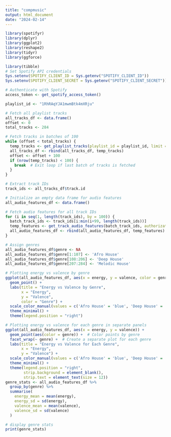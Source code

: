 ```yaml
---
title: "compmusic"
output: html_document
date: "2024-02-14"
---
```

```r
library(spotifyr)
library(dplyr)
library(ggplot2)
library(reshape2)
library(tidyr)
library(ggforce)

library(tibble)
# Set Spotify API credentials
Sys.setenv(SPOTIFY_CLIENT_ID = Sys.getenv("SPOTIFY_CLIENT_ID"))
Sys.setenv(SPOTIFY_CLIENT_SECRET = Sys.getenv("SPOTIFY_CLIENT_SECRET"))

# Authenticate with Spotify
access_token <- get_spotify_access_token()

playlist_id <- "1RhRAqYJA1mwmBtk4mXRju"

# Fetch all playlist tracks
all_tracks_df <- data.frame()
offset <- 0
total_tracks <- 284  

# Fetch tracks in batches of 100
while (offset < total_tracks) {
  temp_tracks <- get_playlist_tracks(playlist_id = playlist_id, limit = 100, offset = offset, authorization = access_token)
  all_tracks_df <- rbind(all_tracks_df, temp_tracks)
  offset <- offset + 100
  if (nrow(temp_tracks) < 100) {
    break  # Exit loop if last batch of tracks is fetched
  }
}

# Extract track IDs
track_ids <- all_tracks_df$track.id

# Initialize an empty data frame for audio features
all_audio_features_df <- data.frame()

# Fetch audio features for all track IDs
for (i in seq(1, length(track_ids), by = 100)) {
  batch_track_ids <- track_ids[i:min(i+99, length(track_ids))]
  temp_features <- get_track_audio_features(batch_track_ids, authorization = access_token)
  all_audio_features_df <- rbind(all_audio_features_df, temp_features)
}

# Assign genres
all_audio_features_df$genre <- NA
all_audio_features_df$genre[1:107] <- 'Afro House'
all_audio_features_df$genre[108:206] <- 'Deep House'
all_audio_features_df$genre[207:284] <- 'Melodic House'

# Plotting energy vs valence by genre
ggplot(all_audio_features_df, aes(x = energy, y = valence, color = genre)) +
  geom_point() +
  labs(title = "Energy vs Valence by Genre",
       x = "Energy",
       y = "Valence",
       color = "Genre") +
  scale_color_manual(values = c('Afro House' = 'blue', 'Deep House' = 'red', 'Melodic House' = 'green')) +
  theme_minimal() +
  theme(legend.position = "right")

# Plotting energy vs valence for each genre in separate panels
ggplot(all_audio_features_df, aes(x = energy, y = valence)) +
  geom_point(aes(color = genre)) +  # Color points by genre
  facet_wrap(~ genre) +  # Create a separate plot for each genre
  labs(title = "Energy vs Valence for Each Genre",
       x = "Energy",
       y = "Valence") +
  scale_color_manual(values = c('Afro House' = 'blue', 'Deep House' = 'red', 'Melodic House' = 'green')) +
  theme_minimal() +
  theme(legend.position = "right",
        strip.background = element_blank(),  
        strip.text = element_text(size = 12))  
genre_stats <- all_audio_features_df %>%
  group_by(genre) %>%
  summarise(
    energy_mean = mean(energy),
    energy_sd = sd(energy),
    valence_mean = mean(valence),
    valence_sd = sd(valence)
  )

# display genre stats
print(genre_stats)





```

